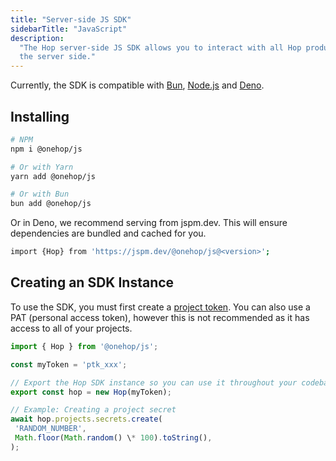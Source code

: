 ```yaml
---
title: "Server-side JS SDK"
sidebarTitle: "JavaScript"
description:
  "The Hop server-side JS SDK allows you to interact with all Hop products on
  the server side."
---
```


Currently, the SDK is compatible with [Bun](https://bun.sh/),
[Node.js](https://nodejs.org/en/) and [Deno](https://deno.land/).

## Installing

```bash
# NPM
npm i @onehop/js

# Or with Yarn
yarn add @onehop/js

# Or with Bun
bun add @onehop/js
```

Or in Deno, we recommend serving from jspm.dev. This will ensure dependencies
are bundled and cached for you.

```bash
import {Hop} from 'https://jspm.dev/@onehop/js@<version>';
```

## Creating an SDK Instance

To use the SDK, you must first create a
[project token](/reference/project-tokens). You can also use a PAT (personal
access token), however this is not recommended as it has access to all of your
projects.

```js JS
import { Hop } from '@onehop/js';

const myToken = 'ptk_xxx';

// Export the Hop SDK instance so you can use it throughout your codebase
export const hop = new Hop(myToken);

// Example: Creating a project secret
await hop.projects.secrets.create(
 'RANDOM_NUMBER',
 Math.floor(Math.random() \* 100).toString(),
);
```
